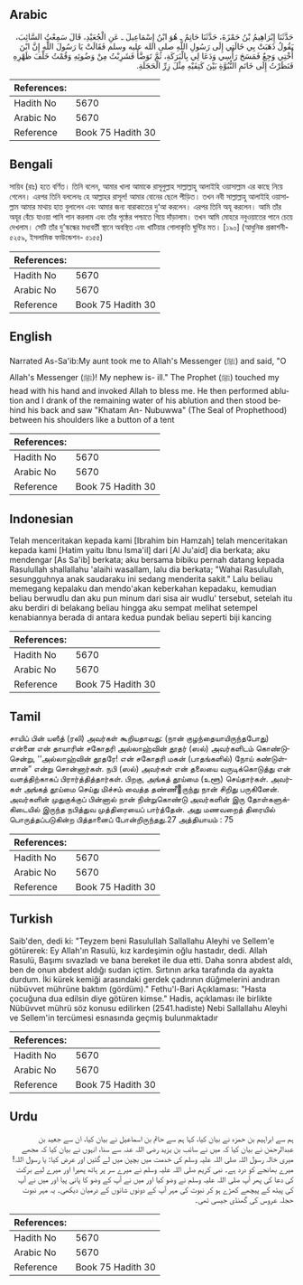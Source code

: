 ## Arabic


<div dir="rtl" lang="ar" style={{fontSize:'larger',backgroundColor:'#f8f9fa',padding:20}}>
حَدَّثَنَا إِبْرَاهِيمُ بْنُ حَمْزَةَ، حَدَّثَنَا حَاتِمٌ ـ هُوَ ابْنُ إِسْمَاعِيلَ ـ عَنِ الْجُعَيْدِ، قَالَ سَمِعْتُ السَّائِبَ، يَقُولُ ذَهَبَتْ بِي خَالَتِي إِلَى رَسُولِ اللَّهِ صلى الله عليه وسلم فَقَالَتْ يَا رَسُولَ اللَّهِ إِنَّ ابْنَ أُخْتِي وَجِعٌ فَمَسَحَ رَأْسِي وَدَعَا لِي بِالْبَرَكَةِ، ثُمَّ تَوَضَّأَ فَشَرِبْتُ مِنْ وَضُوئِهِ وَقُمْتُ خَلْفَ ظَهْرِهِ فَنَظَرْتُ إِلَى خَاتَمِ النُّبُوَّةِ بَيْنَ كَتِفَيْهِ مِثْلَ زِرِّ الْحَجَلَةِ‏.‏
</div>
<div style={{backgroundColor:'#f8f9fa',padding:20, marginBottom: 10}}><table> <thead> <tr> <th>References:</th> <th></th> </tr> </thead> <tbody><tr><td>Hadith No</td><td>5670</td></tr><tr><td>Arabic No</td><td>5670</td></tr><tr><td>Reference</td><td>Book 75 Hadith 30</td></tr></tbody></table></div>

## Bengali


<div dir="ltr" lang="bn" style={{fontSize:'larger',backgroundColor:'#f8f9fa',padding:20}}>
সায়িব (রাঃ) হতে বর্ণিত। তিনি বলেন, আমার খালা আমাকে রাসূলুল্লাহ সাল্লাল্লাহু আলাইহি ওয়াসাল্লাম এর কাছে নিয়ে গেলেন। এরপর তিনি বললেনঃ হে আল্লাহর রাসূল! আমার বোনের ছেলে পীড়িত। তখন নবী সাল্লাল্লাহু আলাইহি ওয়াসাল্লাম আমার মাথায় হাত বুলালেন এবং আমার জন্য বারাকাতের দু‘আ করলেন। এরপর তিনি অযূ করলেন। আমি তাঁর অযূর বেঁচে যাওয়া পানি পান করলাম এবং তাঁর পৃষ্ঠের পশ্চাতে গিয়ে দাঁড়ালাম। তখন আমি মোহরে নবুওয়াতের পানে চেয়ে দেখলাম। সেটি তাঁর দু’স্কন্ধের মধ্যবর্তী স্থানে অবস্থিত এবং খাটিয়ার গোলাকৃতি ঘুন্টির মত। [১৯০] (আধুনিক প্রকাশনী- ৫২৫৯, ইসলামিক ফাউন্ডেশন- ৫১৫৫)
</div>
<div style={{backgroundColor:'#f8f9fa',padding:20, marginBottom: 10}}><table> <thead> <tr> <th>References:</th> <th></th> </tr> </thead> <tbody><tr><td>Hadith No</td><td>5670</td></tr><tr><td>Arabic No</td><td>5670</td></tr><tr><td>Reference</td><td>Book 75 Hadith 30</td></tr></tbody></table></div>

## English


<div dir="ltr" lang="en" style={{fontSize:'larger',backgroundColor:'#f8f9fa',padding:20}}>
Narrated As-Sa'ib:My aunt took me to Allah's Messenger (ﷺ) and said, "O Allah's Messenger (ﷺ)! My nephew is- ill." The Prophet (ﷺ) touched my head with his hand and invoked Allah to bless me. He then performed ablution and I drank of the remaining water of his ablution and then stood behind his back and saw "Khatam An- Nubuwwa" (The Seal of Prophethood) between his shoulders like a button of a tent
</div>
<div style={{backgroundColor:'#f8f9fa',padding:20, marginBottom: 10}}><table> <thead> <tr> <th>References:</th> <th></th> </tr> </thead> <tbody><tr><td>Hadith No</td><td>5670</td></tr><tr><td>Arabic No</td><td>5670</td></tr><tr><td>Reference</td><td>Book 75 Hadith 30</td></tr></tbody></table></div>

## Indonesian


<div dir="ltr" lang="id" style={{fontSize:'larger',backgroundColor:'#f8f9fa',padding:20}}>
Telah menceritakan kepada kami [Ibrahim bin Hamzah] telah menceritakan kepada kami [Hatim yaitu Ibnu Isma'il] dari [Al Ju'aid] dia berkata; aku mendengar [As Sa'ib] berkata; aku bersama bibiku pernah datang kepada Rasulullah shallallahu 'alaihi wasallam, lalu dia berkata; "Wahai Rasulullah, sesungguhnya anak saudaraku ini sedang menderita sakit." Lalu beliau memegang kepalaku dan mendo'akan keberkahan kepadaku, kemudian beliau berwudlu dan aku pun minum dari sisa air wudlu' tersebut, setelah itu aku berdiri di belakang beliau hingga aku sempat melihat setempel kenabiannya berada di antara kedua pundak beliau seperti biji kancing
</div>
<div style={{backgroundColor:'#f8f9fa',padding:20, marginBottom: 10}}><table> <thead> <tr> <th>References:</th> <th></th> </tr> </thead> <tbody><tr><td>Hadith No</td><td>5670</td></tr><tr><td>Arabic No</td><td>5670</td></tr><tr><td>Reference</td><td>Book 75 Hadith 30</td></tr></tbody></table></div>

## Tamil


<div dir="ltr" lang="ta" style={{fontSize:'larger',backgroundColor:'#f8f9fa',padding:20}}>
சாயிப் பின் யஸீத் (ரலி) அவர்கள் கூறியதாவது: (நான் குழந்தையாயிருந்தபோது) என்னை என் தாயாரின் சகோதரி அல்லாஹ்வின் தூதர் (ஸல்) அவர்களிடம் கொண்டுசென்று, ‘‘அல்லாஹ்வின் தூதரே! என் சகோதரி மகன் (பாதங்களில்) நோய் கண்டுள்ளான்” என்று சொன்னார்கள். நபி (ஸல்) அவர்கள் என் தலையை வருடிக்கொடுத்து என் வளத்திற்காகப் பிரார்த்தித்தார்கள். பிறகு, அங்கத் தூய்மை (உளூ) செய்தார்கள். அவர்கள் அங்கத் தூய்மை செய்து மிச்சம் வைத்த தண்ணீருந்து நான் சிறிது பருகினேன். அவர்களின் முதுகுக்குப் பின்னால் நான் நின்றுகொண்டு அவர்களின் இரு தோள்களுக்கிடையில் இருந்த நபித்துவ முத்திரையைப் பார்த்தேன். அது மணவறைத் திரையில் பொருத்தப்படுகின்ற பித்தானைப் போன்றிருந்தது.27 அத்தியாயம் : 75
</div>
<div style={{backgroundColor:'#f8f9fa',padding:20, marginBottom: 10}}><table> <thead> <tr> <th>References:</th> <th></th> </tr> </thead> <tbody><tr><td>Hadith No</td><td>5670</td></tr><tr><td>Arabic No</td><td>5670</td></tr><tr><td>Reference</td><td>Book 75 Hadith 30</td></tr></tbody></table></div>

## Turkish


<div dir="ltr" lang="tr" style={{fontSize:'larger',backgroundColor:'#f8f9fa',padding:20}}>
Saib'den, dedi ki: "Teyzem beni Rasulullah Sallallahu Aleyhi ve Sellem'e götürerek: Ey Allah'ın Rasulü, kız kardeşimin oğlu hastadır, dedi. Allah Rasulü, Başımı sıvazladı ve bana bereket ile dua etti. Daha sonra abdest aldı, ben de onun abdest aldığı sudan içtim. Sırtının arka tarafında da ayakta durdum. İki kürek kemiği arasındaki gerdek çadırının düğmelerini andıran nübüvvet mührüne baktım (gördüm)." Fethu'l-Bari Açıklaması: "Hasta çocuğuna dua edilsin diye götüren kimse." Hadis, açıklaması ile birlikte Nübüvvet mührü söz konusu edilirken (2541.hadiste) Nebi Sallallahu Aleyhi ve Sellem'in tercümesi esnasında geçmiş bulunmaktadır
</div>
<div style={{backgroundColor:'#f8f9fa',padding:20, marginBottom: 10}}><table> <thead> <tr> <th>References:</th> <th></th> </tr> </thead> <tbody><tr><td>Hadith No</td><td>5670</td></tr><tr><td>Arabic No</td><td>5670</td></tr><tr><td>Reference</td><td>Book 75 Hadith 30</td></tr></tbody></table></div>

## Urdu


<div dir="rtl" lang="ur" style={{fontSize:'larger',backgroundColor:'#f8f9fa',padding:20}}>
ہم سے ابراہیم بن حمزہ نے بیان کیا، کہا ہم سے حاتم بن اسماعیل نے بیان کیا، ان سے جعید بن عبدالرحمٰن نے بیان کیا کہ میں نے سائب بن یزید رضی اللہ عنہ سے سنا، انہوں نے بیان کیا کہ مجھے میری خالہ رسول اللہ صلی اللہ علیہ وسلم کی خدمت میں بچپن میں لے گئیں اور عرض کیا: یا رسول اللہ! میرے بھانجے کو درد ہے۔ نبی کریم صلی اللہ علیہ وسلم نے میرے سر پر ہاتھ پھیرا اور میرے لیے برکت کی دعا کی پھر آپ صلی اللہ علیہ وسلم نے وضو کیا اور میں نے آپ کے وضو کا پانی پیا اور میں نے آپ کی پیٹھ کے پیچھے کھڑے ہو کر نبوت کی مہر آپ کے دونوں شانوں کے درمیان دیکھی۔ یہ مہر نبوت حجلہ عروس کی گھنڈی جیسی تھی۔
</div>
<div style={{backgroundColor:'#f8f9fa',padding:20, marginBottom: 10}}><table> <thead> <tr> <th>References:</th> <th></th> </tr> </thead> <tbody><tr><td>Hadith No</td><td>5670</td></tr><tr><td>Arabic No</td><td>5670</td></tr><tr><td>Reference</td><td>Book 75 Hadith 30</td></tr></tbody></table></div>